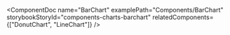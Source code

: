 
<ComponentDoc
  name="BarChart"
  examplePath="Components/BarChart"
  storybookStoryId="components-charts-barchart"
  relatedComponents={["DonutChart", "LineChart"]}
/>
